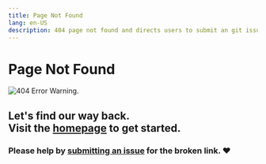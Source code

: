 ```yaml
---
title: Page Not Found
lang: en-US
description: 404 page not found and directs users to submit an git issue.
---
```


# Page Not Found

![404 Error Warning.](/img/icons/404-page.svg)

## Let's find our way back. <br /> Visit the [homepage](index) to get started.

### Please help by [submitting an issue](https://github.com/worldrepublicorg/docs/issues/new/choose) for the broken link. ❤️

